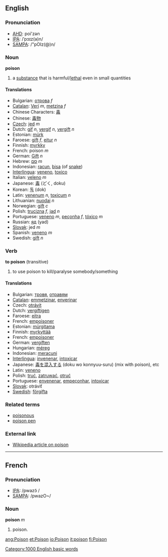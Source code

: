 ==English==

===Pronunciation===
*[[w:AHD|AHD]]: poi'zən
*[[w:IPA|IPA]]: /ˈpɔɪz(ə)n/
*[[w:SAMPA|SAMPA]]: /"pOIz(@)n/

===Noun===
'''poison'''

# a [[substance]] that is harmful/[[lethal]] even in small quantities

====Translations====

*Bulgarian: [[отрова]] ''f''
*[[Catalan]]: [[Verí]] ''m'', [[metzina]] ''f''
*Chinese Characters: [[毒]]
*Chinese: [[毒物]]
*[[Czech]]: [[jed]]  ''m''
*Dutch: [[gif]] ''n'', [[vergif]] ''n'', [[vergift]] ''n''
*Estonian: [[mürk]]
*Faroese: [[gift]] ''f'', [[eitur]] ''n''
*Finnish: [[myrkky]]
*French: poison ''m''
*German: [[Gift]] ''n''
*Hebrew: [[סם|סַם]] ''m''
*Indonesian: [[racun]], [[bisa]] (of [[snake]])
*[[Interlingua]]: [[veneno]], [[toxico]]
*Italian: [[veleno]] ''m''
*Japanese: [[毒]] (どく, doku)
*Korean: [[독]] (dok)
*Latin: [[venenum]] ''n'', [[toxicum]] ''n''
*Lithuanian: [[nuodai]] ''n''
*Norwegian: [[gift]] ''c''
*Polish: [[trucizna]] ''f'', [[jad]] ''n''
*Portuguese: [[veneno]] ''m'', [[peçonha]] ''f'', [[tóxico]] ''m''
*Russian: [[яд]] (yad)
*[[Slovak]]: jed  ''m''
*Spanish: [[veneno]] ''m''
*Swedish: [[gift#Swedish|gift]] ''n''

===Verb===
'''to poison''' (transitive)

# to use poison to kill/paralyse somebody/something

====Translations====

*Bulgarian: [[тровя]], [[отравям]]
*[[Catalan]]: [[emmetzinar]], [[enverinar]]
*Czech: [[otrávit]]
*Dutch: [[vergiftigen]]
*Faroese: [[eitra]]
*French: [[empoisoner]]
*Estonian: [[mürgitama]]
*Finnish: [[myrkyttää]]
*French: [[empoisoner]]
*German: [[vergiften]]
*Hungarian: [[méreg]]
*Indonesian: [[racun|meracuni]]
*[[Interlingua]]: [[invenenar]], [[intoxicar]]
*Japanese: [[毒]]を[[混入]]する (doku wo konnyuu-suru) (mix with poison), etc
*Latin: [[veneno]]
*Polish: [[truć]], [[zatruwać]], [[otruć]]
*Portuguese: [[envenenar]], [[empeçonhar]], [[intoxicar]]
*[[Slovak]]: otráviť
*[[Swedish]]: [[förgifta]]

===Related terms===
*[[poisonous]]
*[[poison pen]]

===External link===
*[[w:poison|Wikipedia article on poison]]

----

==French==
===Pronunciation===
*[[w:IPA|IPA]]: /pwazɔ̃ /
*[[w:SAMPA|SAMPA]]: /pwazO~/

===Noun===
'''poison''' ''m''

#poison.

[[Category:1000 English basic words]]

[[ang:Poison]]
[[et:Poison]]
[[io:Poison]]
[[it:poison]]
[[fi:Poison]]